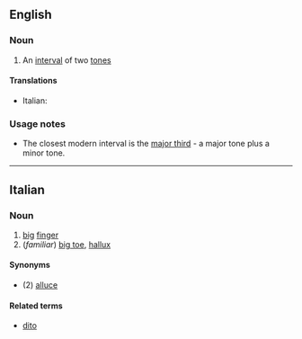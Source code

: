 ==English==

===Noun===
{{en-noun}}

#{{obsolete|music}} An [[interval]] of two [[tone]]s

====Translations====
{{trans-top|ditone}}
*Italian: {{t|it|ditono|m}}
{{trans-mid}}

{{trans-bottom}}

===Usage notes===
*The closest modern interval is the [[major third]] - a major tone plus a minor tone.
----

==Italian==

===Noun===
{{it-noun|diton|m|e|i}} 

# [[big]] [[finger]]
# (''familiar'') [[big toe]], [[hallux]]

====Synonyms====
*(2) [[alluce]]

====Related terms====
*[[dito]]